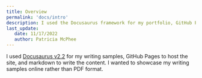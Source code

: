 ```yaml
---
title: Overview
permalink: 'docs/intro'
description: I used the Docusaurus framework for my portfolio, GitHub Pages to host the site, and markdown to write the content.
last_update: 
   date: 11/17/2022
   author: Patricia McPhee
---
```


I used [Docusaurus v2.2](https://docusaurus.io) for my writing samples, GitHub Pages to host the site, and markdown to write the content. I wanted to showcase my writing samples online rather than PDF format. 




<WorkLandingPage />

